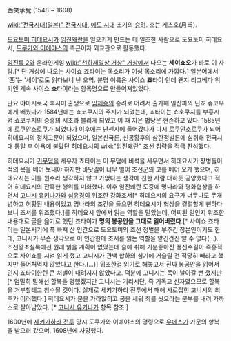 西笑承兌
(1548 ~ 1608)

[[wiki:"전국시대(일본)" 전국시대]], [[에도 시대]] 초기의  [[승려]]. 호는 게츠호(月甫).

[[도요토미 히데요시]]가 [[임진왜란]]을 일으키게 만드는 데 일조한 사람으로 도요토미 히데요시, [[도쿠가와 이에야스]]의 측근이자 외교관으로 활동했다.

[[임진록 2]]와 온라인게임 [[wiki:"천하제일상 거상" 거상]]에서 나오는 '''세이쇼오'''가 바로 이 사람.[* 단 거상에 나오는 사이쇼 죠타이는 목소리가 여성 목소리에 가깝다.] 일본어에서 '西'는 '세이'로도 읽다보니 난 오역. 분명 이름은 사이쇼 '''죠'''타이 인데 왠지 리그베다 위키엔 계속 사이쇼 '''쇼'''타이라는 항목명으로 만들어져있었다. 

난요 야마시로국 후시미 출생으로 [[임제종]]의 승려로 어려서 출가해 일산파의 닌죠 슈코우에게 배웠다가 1584년에는 쇼코쿠지의 주지가 되었는데, 죠타이는 쇼호쿠지를 부흥시켜 쇼코쿠지의 중흥의 시조라 불리게 되었고 이 때 지은 법당은 현존하고 있다. 1585년에 로쿠안소로쿠가 되었다가 이후에는 난젠지에 들어갔다가 다시 로쿠안소로쿠가 되어 히데요시의 정치고문이 되었으며, 일본신국론, 신공황후의 삼한정벌론에 심취해 전국시대 통일 후 야욕에 불탔던 히데요시의 [[wiki:"임진왜란" 조선 침략]]을 적극 찬성했다.

히데요시가 [[귀무덤]]을 세우자 죠타이는 이 무덤에 비석을 세우면서 히데요시가 장병들이 적의 목을 베어 보내야 하지만 바닷길이 너무 멀어 조선군의 코를 베어 오게 했으며, 히데요시는 이를 원수라 생각하지 않고 가엾다는 생각에 친한 사람 대하듯 공양했다고 적어 히데요시의 잔혹한 행위를 미화했다. 이후 임진왜란 도중에 명나라와 평화협상을 하면서 [[고니시 유키나가]]와 [[심유경]]이 위조한 강화조서[* 히데요시의 요구가 너무나도 무개념하고 허황된 내용이었고 명나라의 조건을 들으면 히데요시가 협상을 결렬할게 뻔하다보니 조서를 위조했다.]를 히데요시 앞에서 읽는 역할을 맡았는데, 어찌된 일인지 위조한 내용대로 글을 읊기로 했던 죠타이가 '''명의 봉공안을 그대로 읽어버렸다'''.[* 사이쇼 죠타이는 일본서기에 푹 빠져 산 인간으로 도요토미의 조선 정벌을 부추긴 장본인이기도 한데, 고니시가 무슨 생각으로 이 인간한테 조서를 읽는 역할을 맡긴건진 알 수 없다(...). 조선왕조실록에선 원래 읽을 계획이 없었는데 술에 취해 기분좋아진 풍신수길이 즉흥적으로 사이쇼를 시켜 읽게 했고 고니시가 관백 합하의 심기에 거슬릴 건 적당히 빼라고 했지만 들어처먹지 않았다고 한다.(...)] 위조한걸 읽기로 해놓고서 진짜 봉공안을 읽어서인지 죠타이한텐 큰 처벌이 내려지지 않았다고. 덕분에 고니시는 목이 날아갈 뻔 했지만[* 엄밀히 말해선 할복을 명했겠지만 고니시는 기리시단, 즉 기독교 신자였으므로 할복을 거부할테고 참수될 것이다. 실제로 세키가하라 전투에서 패해 사로잡힌 고니시의 최후가 이러했다.] 히데요시가 분을 가라앉히고 공을 세워 죄를 씻으라는 분부를 내려 가까스로 살아남았다. [* [[고니시 유키나가]] 항목 참조.]

1600년에 [[세키가하라 전투]] 당시 도쿠가와 이에야스의 명령으로 [[우에스기]] 가문의 항복을 받으러 갔으며, 1608년에 사망했다.
